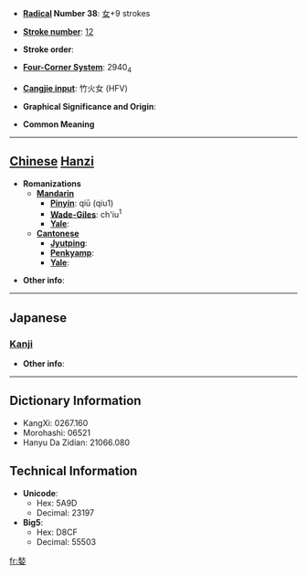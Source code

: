 * '''[[Wiktionary:Chinese radical index| Radical]] Number 38''': [[Wiktionary:Chinese radical index 女|女]]+9 strokes

* '''[[Wiktionary:Chinese total strokes index|Stroke number]]''': [[Wiktionary:Chinese total strokes index 12|12]]

* '''Stroke order''': 

* '''[[Wiktionary:Chinese four corner index|Four-Corner System]]''': 2940<sub>4</sub>

* '''[[Wiktionary:Chinese Cangjie index|Cangjie input]]''': 竹火女 (HFV)

* '''Graphical Significance and Origin''': 

* '''Common Meaning'''

----

== [[Chinese]] [[Hanzi]] ==

* '''Romanizations'''
** '''[[Mandarin]]'''
*** '''[[Pinyin]]''': qiū (qiu1)
*** '''[[Wade-Giles]]''': ch'iu<sup>1</sup>
*** '''[[Yale]]''': 
** '''[[Cantonese]]'''
*** '''[[Jyutping]]''':
*** '''[[Penkyamp]]''': 
*** '''[[Yale]]''': 

* '''Other info''': 

----

==Japanese==
===[[Kanji]]===
{{kanji|on readings=[[しゅう]] (shū), [[しゅ]] (shu)
|kun readings=
}}

* '''Other info''':  

----

== Dictionary Information ==

* KangXi: 0267.160
* Morohashi: 06521
* Hanyu Da Zidian: 21066.080

== Technical Information ==

* '''Unicode''':
** Hex: 5A9D
** Decimal: 23197
* '''Big5''':
** Hex: D8CF
** Decimal: 55503

[[fr:媝]]